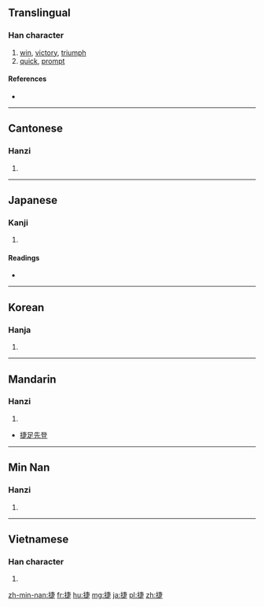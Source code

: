 ==Translingual==

===Han character===
{{Han char|rn=64|rad=手|as=08|sn=11|four=5508<sub>1</sub>|canj=手十中人 (QJLO)|ids=⿰[[扌]][[疌]]}}

# [[win]], [[victory]], [[triumph]]
# [[quick]], [[prompt]]

====References====
* {{Han ref|kx=0435.240|dkj=12216|dj=0785.080|hdz=31894.020|uh=6377|ud=25463|bh=B1B6|bd=45494}}

----

==Cantonese==

===Hanzi===
{{yue-hanzi|jyut=[[zit3]], [[zit6]]|y=jit3, jit6}}

# {{defn|lang=yue|sort=手08}}

----

==Japanese==

===Kanji===
{{ja-kanji|grade=|rs=手08}}

# {{defn|lang=ja|sort=手08}}

====Readings====
* {{ja-readings|on=[[しょう]] (shō), [[そう]] (sō)|kun=[[かつ]] (katsu), [[はやい]] (hayai)}}

----

==Korean==

===Hanja===
{{ko-hanja|hangeul=첩|eumhun=|rv=cheop|mr=ch'ŏp|y=chep}}

# {{defn|lang=ko|sort=手08}}

----

==Mandarin==

===Hanzi===
{{cmn-hanzi|pin=[[jié]] ([[jie2]])|wg=chieh<sup>2</sup>}}

# {{defn|lang=cmn|sort=手08}}

* [[捷足先登]]

----

==Min Nan==

===Hanzi===
{{nan-hanzi|poj=chia̍t (chiat<sup>8</sup>), chia̍p (chiap<sup>8</sup>)}}

# {{defn|lang=nan}}

----

==Vietnamese==

===Han character===
{{vi-hantu|[[tiệp]], [[tẹp]]|rs=手08}}

# {{defn|lang=vi|sort=手08}}

[[zh-min-nan:捷]]
[[fr:捷]]
[[hu:捷]]
[[mg:捷]]
[[ja:捷]]
[[pl:捷]]
[[zh:捷]]